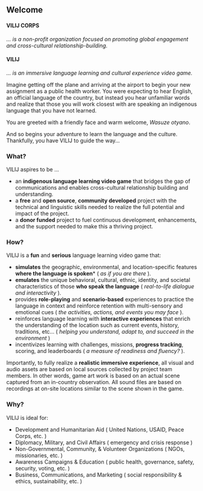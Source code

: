 ## Welcome {.unnumbered}

#### VILIJ CORPS
*... is a non-profit organization focused on promoting global engagement and cross-cultural relationship-building.*

#### VILIJ
*... is an immersive language learning and cultural experience video game.*

Imagine getting off the plane and arriving at the airport to begin your new assignment as a public health worker. You were expecting to hear English, an official language of the country, but instead you hear unfamiliar words and realize that those you will work closest with are speaking an indigenous language that you have not learned.

You are greeted with a friendly face and warm welcome, *Wasuze otyano*.

And so begins your adventure to learn the language and the culture. Thankfully, you have VILIJ to guide the way...

### What?

VILIJ aspires to be ...

- an **indigenous language learning video game** that bridges the gap of communications and enables cross-cultural relationship building and understanding.
- a **free** and **open source**, **community developed** project with the technical and linguistic skills needed to realize the full potential and impact of the project. 
- a **donor funded** project to fuel continuous development, enhancements, and the support needed to make this a thriving project.

### How?

VILIJ is a **fun** and **serious** language learning video game that:
  
- **simulates** the geographic, environmental, and location-specific features **where the language is spoken*** ( *as if you are there* ). 
- **emulates** the unique behavioral, cultural, ethnic, identity, and societal characteristics of those **who speak the language** ( *real-to-life dialogue and interactivity* ). 
- provides **role-playing** and **scenario-based** experiences to practice the language in context and reinforce retention with multi-sensory and emotional cues ( *the activities, actions, and events you may face* ). 
- reinforces language learning with **interactive experiences** that enrich the understanding of the location such as current events, history, traditions, etc… ( *helping you understand, adapt to, and succeed in the environment* ) 
- incentivizes learning with challenges, missions, **progress tracking**, scoring, and leaderboards ( *a measure of readiness and fluency?* ).

Importantly, to fully realize a **realistic immersive experience**, all visual and audio assets are based on local sources collected by project team members. In other words, game art work is based on an actual scene captured from an in-country observation. All sound files are based on recordings at on-site locations similar to the scene shown in the game.

### Why?

VILIJ is ideal for:

- Development and Humanitarian Aid ( United Nations, USAID, Peace Corps, etc. )
- Diplomacy, Military, and Civil Affairs ( emergency and crisis response )
- Non-Governmental, Community, & Volunteer Organizations ( NGOs, missionaries, etc. )
- Awareness Campaigns & Education ( public health, governance, safety, security, voting, etc. )
- Business, Communications, and Marketing ( social responsibility & ethics, sustainability, etc. )